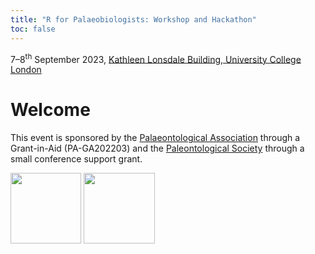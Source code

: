 ```yaml
---
title: "R for Palaeobiologists: Workshop and Hackathon"
toc: false
---
```


7--8^th^ September 2023, [Kathleen Lonsdale Building, University College London](https://goo.gl/maps/CseD7br5SF9xLEQE6)

# Welcome

This event is sponsored by the [Palaeontological Association](https://www.palass.org) through a Grant-in-Aid (PA-GA202203) and the [Paleontological Society](https://www.paleosoc.org) through a small conference support grant.

![](images/palass-logo.png){height="3cm"} ![](images/palsoc-logo.png){height="3cm"}
